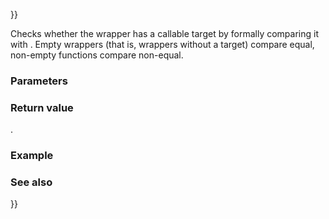 {{title|operator{{==}}{{petty|(std::copyable_function)}}}}
{{cpp/utility/functional/copyable_function/navbar}}
{{ddcl|since=c++26|1=
friend bool operator==( const std::copyable_function&amp; f, std::nullptr_t ) noexcept;
}}

Checks whether the wrapper {{c|f}} has a callable target by formally comparing it with {{lc|std::nullptr_t}}. Empty wrappers (that is, wrappers without a target) compare equal, non-empty functions compare non-equal.

{{cpp/hidden friend|{{tt|std::copyable_function&lt;FunctionType&gt;}}}}

{{cpp/note synthesized eq}}

===Parameters===
{{par begin}}
{{par|f|{{tt|std::copyable_function}} to compare}}
{{par end}}

===Return value===
{{c|!f}}.

===Example===
{{example}}

===See also===
{{dsc begin}}
{{dsc inc|cpp/utility/functional/copyable_function/dsc operator bool}}
{{dsc inc|cpp/utility/functional/function/dsc operator cmp}}
{{dsc inc|cpp/utility/functional/move_only_function/dsc operator{{==}}}}
{{dsc end}}

{{langlinks|de|es|fr|it|ja|pt|ru|zh}}